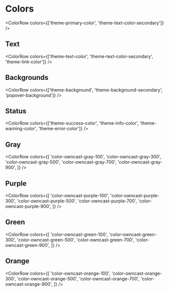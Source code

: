 
<Meta title="owncast/Style Guide/Colors" />

# Colors


<ColorRow colors={['theme-primary-color', 'theme-text-color-secondary']} />

## Text

<ColorRow colors={['theme-text-color', 'theme-text-color-secondary', 'theme-link-color']} />

## Backgrounds

<ColorRow colors={['theme-background', 'theme-background-secondary', 'popover-background']} />

## Status

<ColorRow
  colors={['theme-success-color', 'theme-info-color', 'theme-warning-color', 'theme-error-color']}
/>

## Gray

<ColorRow
  colors={[
    'color-owncast-gray-100',
    'color-owncast-gray-300',
    'color-owncast-gray-500',
    'color-owncast-gray-700',
    'color-owncast-gray-900',
  ]}
/>

## Purple

<ColorRow
  colors={[
    'color-owncast-purple-100',
    'color-owncast-purple-300',
    'color-owncast-purple-500',
    'color-owncast-purple-700',
    'color-owncast-purple-900',
  ]}
/>

## Green

<ColorRow
  colors={[
    'color-owncast-green-100',
    'color-owncast-green-300',
    'color-owncast-green-500',
    'color-owncast-green-700',
    'color-owncast-green-900',
  ]}
/>

## Orange

<ColorRow
  colors={[
    'color-owncast-orange-100',
    'color-owncast-orange-300',
    'color-owncast-orange-500',
    'color-owncast-orange-700',
    'color-owncast-orange-900',
  ]}
/>
